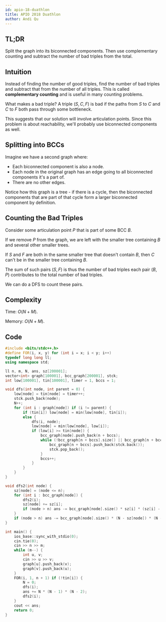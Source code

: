 ```yaml
---
id: apio-18-duathlon
title: APIO 2018 Duathlon
author: Andi Qu
---
```


## TL;DR

Split the graph into its biconnected components. Then use complementary counting and subtract the number of bad triples from the total.

## Intuition

Instead of finding the number of good triples, find the number of bad triples and subtract that from the number of all triples. This is called **complementary counting** and is useful in many counting problems.

What makes a bad triple? A triple $(S, C, F)$ is bad if the paths from $S$ to $C$ and $C$ to $F$ both pass through some bottleneck.

This suggests that our solution will involve articulation points. Since this problem is about reachability, we'll probably use biconnected components as well.

## Splitting into BCCs

Imagine we have a second graph where:

- Each biconnected component is also a node.
- Each node in the original graph has an edge going to all biconnected components it's a part of.
- There are no other edges.

Notice how this graph is a tree - if there is a cycle, then the biconnected components that are part of that cycle form a larger biconnected component by definition.

## Counting the Bad Triples

Consider some articulation point $P$ that is part of some BCC $B$.

If we remove $P$ from the graph, we are left with the smaller tree containing $B$ and several other smaller trees.

If $S$ and $F$ are both in the same smaller tree that doesn't contain $B$, then $C$ can't be in the smaller tree containing $B$.

The sum of such pairs $(S, F)$ is thus the number of bad triples each pair $(B, P)$ contributes to the total number of bad triples.

We can do a DFS to count these pairs.

## Complexity

Time: $O(N + M)$.

Memory: $O(N + M)$.

## Code

```cpp
#include <bits/stdc++.h>
#define FOR(i, x, y) for (int i = x; i < y; i++)
typedef long long ll;
using namespace std;

ll n, m, N, ans, sz[200001];
vector<int> graph[100001], bcc_graph[200001], stck;
int low[100001], tin[100001], timer = 1, bccs = 1;

void dfs(int node, int parent = 0) {
    low[node] = tin[node] = timer++;
    stck.push_back(node);
    N++;
    for (int i : graph[node]) if (i != parent) {
        if (tin[i]) low[node] = min(low[node], tin[i]);
        else {
            dfs(i, node);
            low[node] = min(low[node], low[i]);
            if (low[i] >= tin[node]) {
                bcc_graph[node].push_back(n + bccs);
                while (!bcc_graph[n + bccs].size() || bcc_graph[n + bccs].back() != i) {
                    bcc_graph[n + bccs].push_back(stck.back());
                    stck.pop_back();
                }
                bccs++;
            }
        }
    }
}

void dfs2(int node) {
    sz[node] = (node <= n);
    for (int i : bcc_graph[node]) {
        dfs2(i);
        sz[node] += sz[i];
        if (node > n) ans -= bcc_graph[node].size() * sz[i] * (sz[i] - 1);
    }
    if (node > n) ans -= bcc_graph[node].size() * (N - sz[node]) * (N - sz[node] - 1);
}

int main() {
    ios_base::sync_with_stdio(0);
    cin.tie(0);
    cin >> n >> m;
    while (m--) {
        int u, v;
        cin >> u >> v;
        graph[u].push_back(v);
        graph[v].push_back(u);
    }
    FOR(i, 1, n + 1) if (!tin[i]) {
        N = 0;
        dfs(i);
        ans += N * (N - 1) * (N - 2);
        dfs2(i);
    }
    cout << ans;
    return 0;
}
```
